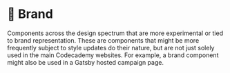 
<Meta title="Labs|About" />

# 💸 Brand

Components across the design spectrum that are more experimental or tied to brand representation.
These are components that might be more frequently subject to style updates do their nature, but are not just solely used in the main Codecademy websites.
For example, a brand component might also be used in a Gatsby hosted campaign page.
